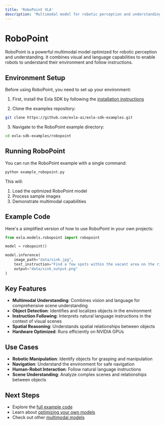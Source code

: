 ```yaml
---
title: 'RoboPoint VLA'
description: 'Multimodal model for robotic perception and understanding'
---
```


# RoboPoint

RoboPoint is a powerful multimodal model optimized for robotic perception and understanding. It combines visual and language capabilities to enable robots to understand their environment and follow instructions.

## Environment Setup

Before using RoboPoint, you need to set up your environment:

1. First, install the Exla SDK by following the [installation instructions](/quickstart)

2. Clone the examples repository:
```bash
git clone https://github.com/exla-ai/exla-sdk-examples.git
```

3. Navigate to the RoboPoint example directory:
```bash
cd exla-sdk-examples/robopoint
```

## Running RoboPoint

You can run the RoboPoint example with a single command:

```bash
python example_robopoint.py
```

This will:
1. Load the optimized RoboPoint model
2. Process sample images
3. Demonstrate multimodal capabilities

## Example Code

Here's a simplified version of how to use RoboPoint in your own projects:

```python
from exla.models.robopoint import robopoint

model = robopoint()

model.inference(
    image_path="data/sink.jpg",
    text_instruction="Find a few spots within the vacant area on the rightmost white plate.",
    output="data/sink_output.png"
)   
```

## Key Features

- **Multimodal Understanding**: Combines vision and language for comprehensive scene understanding
- **Object Detection**: Identifies and localizes objects in the environment
- **Instruction Following**: Interprets natural language instructions in the context of visual scenes
- **Spatial Reasoning**: Understands spatial relationships between objects
- **Hardware Optimized**: Runs efficiently on NVIDIA GPUs

## Use Cases

- **Robotic Manipulation**: Identify objects for grasping and manipulation
- **Navigation**: Understand the environment for safe navigation
- **Human-Robot Interaction**: Follow natural language instructions
- **Scene Understanding**: Analyze complex scenes and relationships between objects


## Next Steps

- Explore the [full example code](https://github.com/exla-ai/exla-sdk-examples/tree/main/robopoint)
- Learn about [optimizing your own models](/models/custom-models/overview)
- Check out other [multimodal models](/models/clip) 